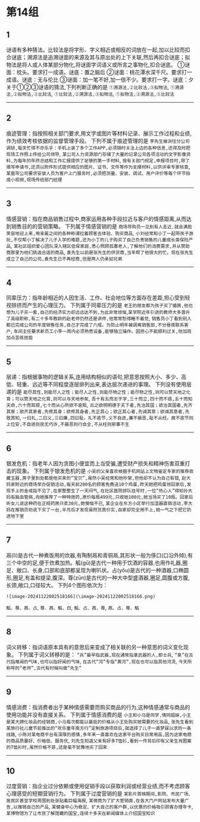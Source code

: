 # 第14组

## 1
谜语有多种猜法。比较法是将字形、字义相近或相反的词放在一起,加以比较而扣合谜底；溯源法是追溯谜面的来源及其与原出处的上下关联,然后再扣合谜底；拟物法是将人或人体某部分物化,将谜面字词语义或所言之事物化,扣合谜底。
①谜面：枕头。要求打一成语。谜底：置之脑后
②谜面：桃花潭水深千尺。要求打一成语。谜底：无与伦比
③谜面：加一笔不好,加一倍不少。要求打一字。谜底：夕
关于①②③谜语的猜法,下列判断正确的是
`①溯源法,②比较法,③拟物法`,
`①溯源法,②拟物法,③比较法`,
`①比较法,②溯源法,③拟物法`,
`①拟物法,②溯源法,③比较法`

------

## 2
痕迹管理：指按照相关部门要求,用文字或图片等材料记录、展示工作过程和业绩,作为绩效考核依据的监督管理手段。
下列不属于痕迹管理的是
`李先生被派往分公司调研,每天忙得不亦乐乎：手机上装了多个工作APP,必须随时关注上边的各种信息,还得及时把现场工作照上传给公司领导`,
`某公司人力资源部门存储了大量的记录公司各项活动的文字影像资料,为每年的年终总结和工作汇报提供了足够的第一手材料`,
`按有关部门规定,申报项目时,除了填写申请书,还须以附件形式提供相应的图片、证书、文件等作为支撑材料,以供评审专家核查`,
`某窗帘公司要求安装人员为客户上门服务时,必须把测量、安装、调试、用户评价等每个环节拍成小视频,现场传给部门经理`

------

## 3
情感营销：指在商品销售过程中,商家运用各种手段拉近与客户的情感距离,从而达到销售目的的营销策略。
下列属于情感营销的是
`商场导购员一见到有人走近,就会满脸笑容地迎上来,用亲属之间的各种称谓拉着顾客去体验、购买商品`,
`小刘经常和小丁一起带孩子游玩,不仅帮小丁解决了儿子入学的难题,还为小丁的儿子购买了自己负责销售的儿童成长类保险产品`,
`某社区组织爱心团队深入辖区低保家庭,悉心照顾孤寡老人,了解他们的消费需求,并从赞助商那里为他们挑选合适的商品`,
`袁先生以前是张先生的供货商,当年帮了他很大的忙。现在张先生成立了自己的公司,袁先生已不再经商,但是两人仍亲如兄弟`

------

## 4
同辈压力：指年龄相近的人因生活、工作、社会地位等方面存在差距,担心受到轻视排挤而产生的心理压力。
下列属于同辈压力的是
`老王的朋友都为孩子买了婚房,他也想为儿子买一套,自己的经济实力却远远达不到,为此非常烦恼`,`某学院近年引进的教师大多晋升了高级职称,有二十多年教龄的赵老师仍然还是讲师,他常常愁得睡不着觉`,
`销售员小丁看到别人都已完成公司的年度销售任务,自己才完成了六成。为防止明年被调离销售部,不分昼夜联系客户`,
`车间主任要求新员工小李一周内必须熟悉设备,能够独立操作。因担心不能顺利过关,他加班加点苦练技能`

------

## 5
层递：指根据事物的逻辑关系,连用结构相似的语句,把意思按照大小、多少、高低、轻重、远近等不同程度逐层排列出来,表达层次递进的事理。
下列没有使用层递的是
`能尽其性,则能尽人之性；能尽人之性,则能尽物之性；能尽物之性,则可以赞天地之化育；可以赞天地之化育,则可以与天地参矣`,
`吾十有五而志于学,三十而立,四十而不惑,五十而知天命,六十而耳顺,七十而从心所欲不逾矩`,
`古之欲明明德于天下者,先治其国；欲治其国者,先齐其家；欲齐其家者,先修其身；欲修其身者,先正其心；欲正其心者,先诚其意；欲诚其意者,先致其知`,
`一曰礼,二曰义,三曰廉,四曰耻。礼不逾节,义不自进,廉不蔽恶,耻不从枉。故不逾节则上位安,不自进则民无巧诈,不蔽恶则行自全,不从枉则邪事不生`

------

## 6
银发危机：指老年人因为贪图小便宜而上当受骗,遭受财产损失和精神伤害双重打击的现象。
下列属于银发危机的是
`小吴的父亲喜欢根据手机网站上文物鉴定专家的推荐收藏玉器,房子里到处都是他买来的“宝贝”,虽然小吴经常和他吵架,但他却不认为自己有错`,
`赵大妈家附近的商场举办促销活动,每天前200名的顾客免费送10个鸡蛋,昨天她把鸡蛋领回家后,发现手上的金戒指不见了,在家整整生了一天闷气`,
`在社区医院排队挂号时,一位“热心人”得知孙大妈有脑血管病,向她推荐了一种特效药,原价每瓶499元,只收她100元,她当场买了10瓶。回家后听女儿说这种药在正规药房只卖30元,她懊恼不已`,
`某企业在东方小区举行加湿器直销活动,李大妈在推销员劝说下买了一台,半月后才发现虽然货真价实,自家却完全用不上,她一气之下把它扔进地下室`

------

## 7
鬲(lì)是古代一种煮饭用的炊器,有陶制鬲和青铜鬲,其形状一般为侈口(口沿外倾),有三个中空的足,便于炊煮加热。觚(gū)是古代一种用于饮酒的容器,也用作礼器,圈足、敞口、长身,口部和底部都呈现为喇叭状。占(yǒu)是古代的一种酒器,口椭圆形,圈足,有盖和提梁,腹深。尊(zūn)是古代的一种大中型盛酒器,圈足,圆腹或方腹,长颈,敞口,口径较大。
下列4个图形依次为：

`![image-20241122002518166](\image-20241122002518166.png)`

`觚、尊、鬲、占`,
`尊、鬲、觚、白`,
`觚、占、鬲、尊`,
`鬲、占、尊、觚`

------

## 8
词义转移：指词语原本具有的意思后来变成了相关联的另一种意思的词义变化现象。
下列属于词义转移的是：
`“兵”最早指武器,现在通常指拿武器的人,即士兵`,
`“臭”在古代指难闻的气味,也可以指好闻的气味`,
`在古代“河”专指“黄河”,现在也可以指其他河流`,
`今天所称呼的“老师”,古代有时候叫做“先生”`

------

## 9
情感消费：指消费者出于某种情感需要而购买商品的行为,这种情感通常与商品的使用功能并没有直接关系。
下列属于情感消费的是
`小王和小马是同学,情同姐妹,小王是某大牌化妆品的经销商,小马每次都能以最低的价格从小王处购买她需要的化妆品`,
`张先生看到某旅行社儿童节前推出的“欢乐童年南方行”定制旅游项目后,就选择了儿子一直梦寐以求的一条线路`,
`小陈对某电商平台有深厚的感情,多年来一直喜欢在这家平台购买日常用品,因为这家电商的商品质量好、价格低、服务优`,
`刘先生知道父亲有好多T恤衫,看到一件背后印有父亲生肖图案的T恤衫时,虽然价格不菲,还是毫不犹豫地买了回来`

------

## 10
过度营销：指企业过分依赖或使用促销手段以获取利润或经营业绩,而不考虑顾客心理感受的短期营销行为。
下列属于过度营销的是
`某影片首映期间,影院、市民广场、居民区甚至学校周围到处张贴着巨幅海报`,
`某微商为了扩大营销面,在各大门户网站发布大量广告,以推销自己的产品`,
`某健身中心为稳定、扩大自己的客户群,以优惠的价格吸引顾客办理年卡`,
`某博物馆为了让市民了解馆藏的国宝,连续十多天在新闻媒体上介绍国宝知识`
